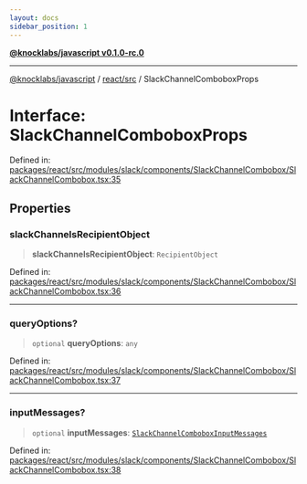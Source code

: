 ```yaml
---
layout: docs
sidebar_position: 1
---
```


[**@knocklabs/javascript v0.1.0-rc.0**](../../../index.mdx)

***

[@knocklabs/javascript](../../../modules.mdx) / [react/src](../index.mdx) / SlackChannelComboboxProps

# Interface: SlackChannelComboboxProps

Defined in: [packages/react/src/modules/slack/components/SlackChannelCombobox/SlackChannelCombobox.tsx:35](https://github.com/knocklabs/javascript/blob/main/packages/react/src/modules/slack/components/SlackChannelCombobox/SlackChannelCombobox.tsx#L35)

## Properties

### slackChannelsRecipientObject

> **slackChannelsRecipientObject**: `RecipientObject`

Defined in: [packages/react/src/modules/slack/components/SlackChannelCombobox/SlackChannelCombobox.tsx:36](https://github.com/knocklabs/javascript/blob/main/packages/react/src/modules/slack/components/SlackChannelCombobox/SlackChannelCombobox.tsx#L36)

***

### queryOptions?

> `optional` **queryOptions**: `any`

Defined in: [packages/react/src/modules/slack/components/SlackChannelCombobox/SlackChannelCombobox.tsx:37](https://github.com/knocklabs/javascript/blob/main/packages/react/src/modules/slack/components/SlackChannelCombobox/SlackChannelCombobox.tsx#L37)

***

### inputMessages?

> `optional` **inputMessages**: [`SlackChannelComboboxInputMessages`](../type-aliases/SlackChannelComboboxInputMessages.mdx)

Defined in: [packages/react/src/modules/slack/components/SlackChannelCombobox/SlackChannelCombobox.tsx:38](https://github.com/knocklabs/javascript/blob/main/packages/react/src/modules/slack/components/SlackChannelCombobox/SlackChannelCombobox.tsx#L38)
